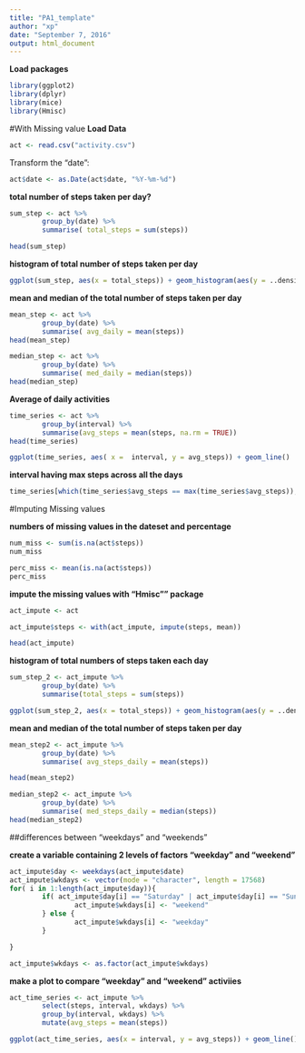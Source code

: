 ```yaml
---
title: "PA1_template"
author: "xp"
date: "September 7, 2016"
output: html_document
---
```


**Load packages**
```r
library(ggplot2)
library(dplyr)
library(mice)
library(Hmisc)
```
#With Missing value
**Load Data**
```r
act <- read.csv("activity.csv")
```
Transform the "date":
```r
act$date <- as.Date(act$date, "%Y-%m-%d")
```

__total number of steps taken per day?__
```r
sum_step <- act %>%
        group_by(date) %>%
        summarise( total_steps = sum(steps))

head(sum_step)
```

**histogram of total number of steps taken per day**
```r
ggplot(sum_step, aes(x = total_steps)) + geom_histogram(aes(y = ..density..),bins = 38) + geom_density()
```

**mean and median of the total number of steps taken per day**
```r
mean_step <- act %>%
        group_by(date) %>%
        summarise( avg_daily = mean(steps))
head(mean_step)
```
```r
median_step <- act %>% 
        group_by(date) %>%
        summarise( med_daily = median(steps))
head(median_step)

```

**Average of daily activities**
```r
time_series <- act %>%
        group_by(interval) %>%
        summarise(avg_steps = mean(steps, na.rm = TRUE))
head(time_series)

```

```r
ggplot(time_series, aes( x =  interval, y = avg_steps)) + geom_line()
```



**interval having max steps across all the days**
```r
time_series[which(time_series$avg_steps == max(time_series$avg_steps)), ]

```

#Imputing Missing values

**numbers of missing values in the dateset and percentage**
```r
num_miss <- sum(is.na(act$steps))
num_miss

perc_miss <- mean(is.na(act$steps))
perc_miss
```

**impute the missing values with "Hmisc"" package**
```r
act_impute <- act

act_impute$steps <- with(act_impute, impute(steps, mean))

head(act_impute)

```

**histogram of total numbers of steps taken each day**
```r
sum_step_2 <- act_impute %>%
        group_by(date) %>%
        summarise(total_steps = sum(steps))
```
```r
ggplot(sum_step_2, aes(x = total_steps)) + geom_histogram(aes(y = ..density..),bins = 38) + geom_density()
```

**mean and median of the total number of steps taken per day**
```r
mean_step2 <- act_impute %>%
        group_by(date) %>%
        summarise( avg_steps_daily = mean(steps))

head(mean_step2)

median_step2 <- act_impute %>%
        group_by(date) %>%
        summarise( med_steps_daily = median(steps))
head(median_step2)
```

##differences between "weekdays" and "weekends"



**create a variable containing 2 levels of factors "weekday" and "weekend"**

```r

act_impute$day <- weekdays(act_impute$date)
act_impute$wkdays <- vector(mode = "character", length = 17568)
for( i in 1:length(act_impute$day)){
        if( act_impute$day[i] == "Saturday" | act_impute$day[i] == "Sunday"){
                act_impute$wkdays[i] <- "weekend"
        } else {
                act_impute$wkdays[i] <- "weekday"
        }        

}

act_impute$wkdays <- as.factor(act_impute$wkdays)

```
**make a plot to compare "weekday" and "weekend" activiies**
```r

act_time_series <- act_impute %>%
        select(steps, interval, wkdays) %>%
        group_by(interval, wkdays) %>%
        mutate(avg_steps = mean(steps))


```

```r
ggplot(act_time_series, aes(x = interval, y = avg_steps)) + geom_line() + facet_grid(wkdays~.)
```





